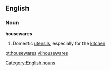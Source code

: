==English==

===Noun===
'''housewares''' {{plural}}

# Domestic [[utensils]], especially for the [[kitchen]]

[[Category:English nouns]]

[[pt:housewares]]
[[vi:housewares]]